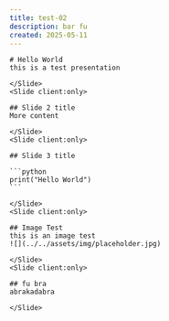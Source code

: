```yaml
---
title: test-02
description: bar fu
created: 2025-05-11
---
```



<Deck client:load>
    <Slide client:only layout="center">

    # Hello World
    this is a test presentation

    </Slide>
    <Slide client:only>

    ## Slide 2 title
    More content

    </Slide>
    <Slide client:only>

    ## Slide 3 title

    ```python
    print("Hello World")
    ```

    </Slide>
    <Slide client:only>

    ## Image Test
    this is an image test
    ![](../../assets/img/placeholder.jpg)

    </Slide>
    <Slide client:only>

    ## fu bra
    abrakadabra

    </Slide>
</Deck>
